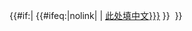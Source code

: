 <includeonly>{{#if:{{{zh}}}|<!-- if zh -->{{#ifeq:{{{1}}}|nolink|<!-- if nolink -->{{{zh|<noinclude>此处填中文</noinclude>}}}|<!-- if link -->[[{{{zh|<noinclude>此处填中文</noinclude>}}}]]<!-- end if nolink -->}}&nbsp;<!-- end if zh -->}}''{{{lat|<noinclude>此处填写拉丁文</noinclude>}}}''</includeonly><noinclude>{{Documentation}}</noinclude>